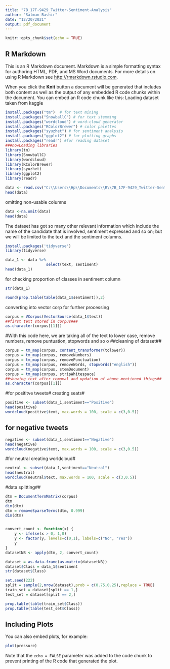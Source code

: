 ```yaml
---
title: "7B_17F-9429_Twitter-Sentiment-Analysis"
author: "Salman Bashir"
date: "12/20/2021"
output: pdf_document
---
```


```r
knitr::opts_chunk$set(echo = TRUE)
```

## R Markdown

This is an R Markdown document. Markdown is a simple formatting syntax for authoring HTML, PDF, and MS Word documents. For more details on using R Markdown see <http://rmarkdown.rstudio.com>.

When you click the **Knit** button a document will be generated that includes both content as well as the output of any embedded R code chunks within the document. You can embed an R code chunk like this:
Loading dataset taken from kaggle
```r
install.packages("tm")  # for text mining
install.packages("SnowballC") # for text stemming
install.packages("wordcloud") # word-cloud generator 
install.packages("RColorBrewer") # color palettes
install.packages("syuzhet") # for sentiment analysis
install.packages("ggplot2") # for plotting graphs
install.packages("readr") #for reading dataset
###nowLoading libraries
library(tm)
library(SnowballC)
library(wordcloud)
library(RColorBrewer)
library(syuzhet)
library(ggplot2)
library(readr)
```
```r
data <- read.csv("C:\\Users\\Hp\\Documents\\R\\7B_17F-9429_Twitter-Sentiment-Analysis\\dataset.csv")
head(data)
```
omitting non-usable columns
```r
data <-na.omit(data)
head(data)
```


The dataset has got so many other relevant information which include the name of the candidate that is involved, sentiment expressed and so on; but we will be limited to the text and the sentiment columns.

```r
install.packages('tidyverse')
library(tidyverse)

data_1 <- data %>% 
                  select(text, sentiment)
head(data_1)

```
for checking proportion of classes in sentiment column
```r

str(data_1)

round(prop.table(table(data_1$sentiment)),2)
```
converting into vector corp for further processing

```r
corpus = VCorpus(VectorSource(data_1$text))
##first text stored in corpus###
as.character(corpus[[1]])

```
#With this code here, we are taking all of the text to lower case, remove numbers, remove puntuation, stopwords and so o
##cleaning of dataset##
```r
corpus = tm_map(corpus, content_transformer(tolower))
corpus = tm_map(corpus, removeNumbers)
corpus = tm_map(corpus, removePunctuation)
corpus = tm_map(corpus, removeWords, stopwords("english"))
corpus = tm_map(corpus, stemDocument)
corpus = tm_map(corpus, stripWhitespace)
##showing text after removal and updation of above mentioned things##
as.character(corpus[[1]])

```

#for posititve tweets# creating seats#

```r
positive <- subset(data_1,sentiment=="Positive")
head(positive)
wordcloud(positive$text, max.words = 100, scale = c(3,0.5))


```

## for negative tweets#

```r

negative <- subset(data_1,sentiment=="Negative")
head(negative)
wordcloud(negative$text, max.words = 100, scale = c(3,0.5))
```
#for neutral creating worldcloud#
```r
neutral <- subset(data_1,sentiment=="Neutral")
head(neutral)
wordcloud(neutral$text, max.words = 100, scale = c(3,0.5))

```
#data splitting##

```r

dtm = DocumentTermMatrix(corpus)
dtm
dim(dtm)
dtm = removeSparseTerms(dtm, 0.999)
dim(dtm)


convert_count <- function(x) {
    y <- ifelse(x > 0, 1,0)
    y <- factor(y, levels=c(0,1), labels=c("No", "Yes"))
    y
}
datasetNB <- apply(dtm, 2, convert_count)

dataset = as.data.frame(as.matrix(datasetNB))
dataset$Class = data_1$sentiment
str(dataset$Class)

set.seed(222)
split = sample(2,nrow(dataset),prob = c(0.75,0.25),replace = TRUE)
train_set = dataset[split == 1,]
test_set = dataset[split == 2,] 

prop.table(table(train_set$Class))
prop.table(table(test_set$Class))


```


## Including Plots

You can also embed plots, for example:

```r
plot(pressure)
```

Note that the `echo = FALSE` parameter was added to the code chunk to prevent printing of the R code that generated the plot.
